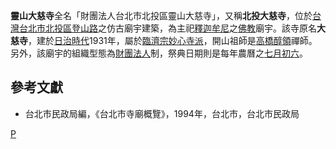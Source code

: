{{Expand|time=2018-04-01}}
'''靈山大慈寺'''全名「財團法人台北市北投區靈山大慈寺」，又稱'''北投大慈寺'''，位於[[台灣|台灣]][[台北市|台北市]][[北投區|北投區]][[登山路|登山路]]之仿古廟宇建築，為主祀[[釋迦牟尼|釋迦牟尼]]之[[佛教|佛教]]廟宇。該寺原名'''大慈寺'''，建於[[台灣日治時期|日治時代]]1931年，屬於[[臨濟宗妙心寺派|臨濟宗妙心寺派]]，開山祖師是[[高橋醇領|高橋醇領]]禪師。另外，該廟宇的組織型態為[[財團法人|財團法人]]制，祭典日期則是每年農曆之[[七月初六|七月初六]]。

==參考文獻==
*台北市民政局編，《台北市寺廟概覽》，1994年，台北市，台北市民政局

[[Category:台北市佛寺|P]]
